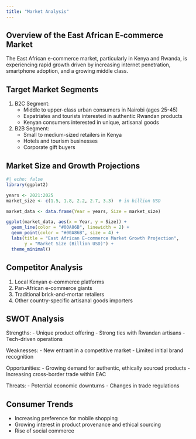 ```yaml
---
title: "Market Analysis"
---
```


## Overview of the East African E-commerce Market

The East African e-commerce market, particularly in Kenya and Rwanda, is experiencing rapid growth driven by increasing internet penetration, smartphone adoption, and a growing middle class.

## Target Market Segments

1.  B2C Segment:
    -   Middle to upper-class urban consumers in Nairobi (ages 25-45)
    -   Expatriates and tourists interested in authentic Rwandan products
    -   Kenyan consumers interested in unique, artisanal goods
2.  B2B Segment:
    -   Small to medium-sized retailers in Kenya
    -   Hotels and tourism businesses
    -   Corporate gift buyers

## Market Size and Growth Projections

```r
#| echo: false
library(ggplot2)

years <- 2021:2025
market_size <- c(1.5, 1.8, 2.2, 2.7, 3.3)  # in billion USD

market_data <- data.frame(Year = years, Size = market_size)

ggplot(market_data, aes(x = Year, y = Size)) +
  geom_line(color = "#00A86B", linewidth = 2) +
  geom_point(color = "#00A86B", size = 4) +
  labs(title = "East African E-commerce Market Growth Projection",
       y = "Market Size (Billion USD)") +
  theme_minimal()
```

## Competitor Analysis

1.  Local Kenyan e-commerce platforms
2.  Pan-African e-commerce giants
3.  Traditional brick-and-mortar retailers
4.  Other country-specific artisanal goods importers

## SWOT Analysis

Strengths: - Unique product offering - Strong ties with Rwandan artisans - Tech-driven operations

Weaknesses: - New entrant in a competitive market - Limited initial brand recognition

Opportunities: - Growing demand for authentic, ethically sourced products - Increasing cross-border trade within EAC

Threats: - Potential economic downturns - Changes in trade regulations

## Consumer Trends

-   Increasing preference for mobile shopping
-   Growing interest in product provenance and ethical sourcing
-   Rise of social commerce
